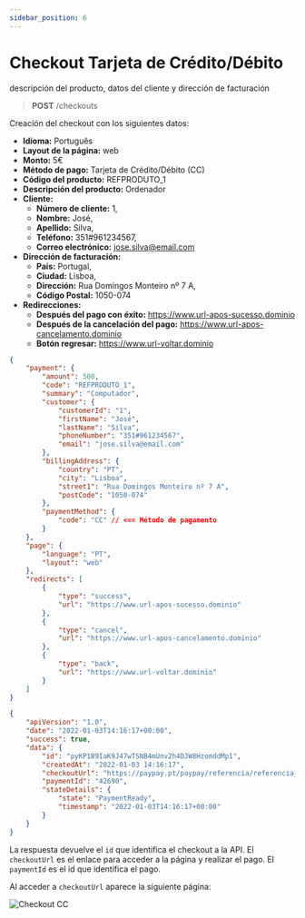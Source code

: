 ```yaml
---
sidebar_position: 6
---
```


# Checkout Tarjeta de Crédito/Débito

descripción del producto, datos del cliente y dirección de facturación

> **POST** /checkouts

Creación del checkout con los siguientes datos:

- **Idioma:** Português
- **Layout de la página:** web
- **Monto:** 5€
- **Método de pago:** Tarjeta de Crédito/Débito (CC)
- **Código del producto:** REFPRODUTO_1
- **Descripción del producto:** Ordenador
- **Cliente:**
  - **Número de cliente:** 1,
  - **Nombre:** José,
  - **Apellido:** Silva,
  - **Teléfono:** 351#961234567,
  - **Correo electrónico:** jose.silva@email.com
- **Dirección de facturación:**
  - **País:** Portugal,
  - **Ciudad:** Lisboa,
  - **Dirección:** Rua Domingos Monteiro nº 7 A,
  - **Código Postal:** 1050-074
- **Redirecciones:**
  - **Después del pago con éxito:** https://www.url-apos-sucesso.dominio
  - **Después de la cancelación del pago:** https://www.url-apos-cancelamento.dominio
  - **Botón regresar:** https://www.url-voltar.dominio


<Tabs>
<TabItem value="solicitud" label="Solicitud">

```json
{
	"payment": {
		"amount": 500,
		"code": "REFPRODUTO_1",
		"summary": "Computador",
		"customer": {
			"customerId": "1",
			"firstName": "José",
			"lastName": "Silva",
			"phoneNumber": "351#961234567",
			"email": "jose.silva@email.com"
		},
		"billingAddress": {
			"country": "PT",
			"city": "Lisboa",
			"street1": "Rua Domingos Monteiro nº 7 A",
			"postCode": "1050-074"
		},
		"paymentMethod": {
			"code": "CC" // <== Método de pagamento
		}
	},
	"page": {
		"language": "PT",
		"layout": "web"
	},
	"redirects": [
		{
			"type": "success",
			"url": "https://www.url-apos-sucesso.dominio"
		},
		{
			"type": "cancel",
			"url": "https://www.url-apos-cancelamento.dominio"
		},
		{
			"type": "back",
			"url": "https://www.url-voltar.dominio"
		}
	]
}
```

</TabItem>
<TabItem value="respuesta" label="Respuesta">

```json
{
	"apiVersion": "1.0",
	"date": "2022-01-03T14:16:17+00:00",
	"success": true,
	"data": {
		"id": "pyKP1B9IaK9J47wTSNB4mUnv2h4DJW8HzomddMp1",
		"createdAt": "2022-01-03 14:16:17",
		"checkoutUrl": "https://paypay.pt/paypay/referencia/referencia_c/pay/4d0757e6d4db52fae248e1a2e9f10a1e8cdb0a25/paypay/pyKP1B9IaK9J47wTSNB4mUnv2h4DJW8HzomddMp1",
		"paymentId": "42690",
		"stateDetails": {
			"state": "PaymentReady",
			"timestamp": "2022-01-03T14:16:17+00:00"
		}
	}
}
```

</TabItem>
</Tabs>

La respuesta devuelve el `id` que identifica el checkout a la API.
El `checkoutUrl` es el enlace para acceder a la página y realizar el pago.
El `paymentId` es el id que identifica el pago.

Al acceder a `checkoutUrl` aparece la siguiente página:

![Checkout CC](../../../../../_media/checkout-cc.jpg)
